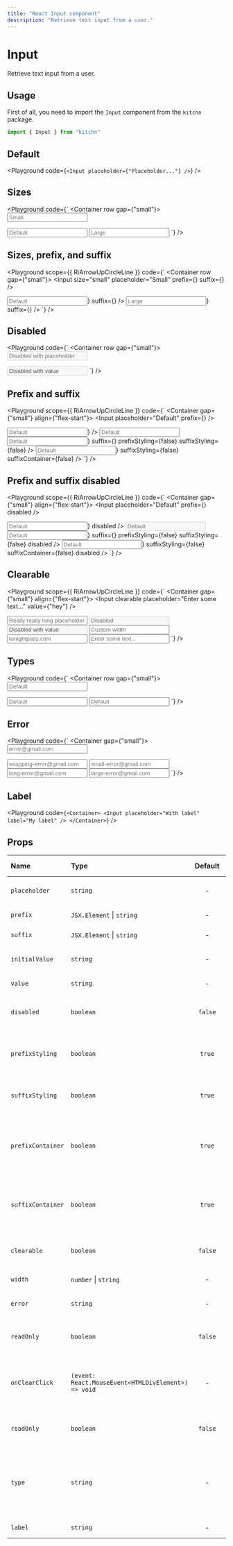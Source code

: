 ```yaml
---
title: "React Input component"
description: "Retrieve text input from a user."
---
```



# Input

Retrieve text input from a user.

## Usage

First of all, you need to import the `Input` component from the `kitchn` package.

```js
import { Input } from "kitchn"
```

## Default

<Playground
  code={`
  <Input placeholder={"Placeholder..."} />
`}
/>

## Sizes

<Playground
  code={`
<Container row gap={"small"}>
  <Container align="flex-start">
    <Input size="small" placeholder="Small" />
  </Container>

  <Container align="flex-start">
    <Input placeholder="Default" />
  </Container>

  <Container align="flex-start">
    <Input size="large" placeholder="Large" />
  </Container>
</Container>
`}
/>

## Sizes, prefix, and suffix

<Playground
scope={{ RiArrowUpCircleLine }}
  code={`
<Container row gap={"small"}>
  <Container align="flex-start">
    <Input
      size="small"
      placeholder="Small"
      prefix={<RiArrowUpCircleLine />}
      suffix={<RiArrowUpCircleLine />}
    />
  </Container>

  <Container align="flex-start">
    <Input
      placeholder="Default"
      prefix={<RiArrowUpCircleLine />}
      suffix={<RiArrowUpCircleLine />}
    />
  </Container>

  <Container align="flex-start">
    <Input
      size="large"
      placeholder="Large"
      prefix={<RiArrowUpCircleLine />}
      suffix={<RiArrowUpCircleLine />}
    />
  </Container>
</Container>
`}
/>

## Disabled

<Playground
  code={`
<Container row gap={"small"}>
  <Container>
    <Input placeholder="Disabled with placeholder" disabled />
  </Container>

  <Container>
    <Input value="Disabled with value" disabled />
  </Container>
</Container>
`}
/>

## Prefix and suffix

<Playground
scope={{ RiArrowUpCircleLine }}
  code={`
<Container gap={"small"} align={"flex-start"}>
  <Container>
    <Input placeholder="Default" prefix={<RiArrowUpCircleLine />} />
  </Container>

  <Container>
    <Input placeholder="Default" suffix={<RiArrowUpCircleLine />} />
  </Container>

  <Container>
    <Input placeholder="Default" prefix="https://" suffix=".com" />
  </Container>

  <Container>
    <Input
      placeholder="Default"
      prefix={<RiArrowUpCircleLine />}
      suffix={<RiArrowUpCircleLine />}
      prefixStyling={false}
      suffixStyling={false}
    />
  </Container>

  <Container>
    <Input
      placeholder="Default"
      prefix="kitchn/"
      suffix={<RiArrowUpCircleLine />}
      suffixStyling={false}
      suffixContainer={false}
    />
  </Container>
</Container>
`}
/>

## Prefix and suffix disabled

<Playground
scope={{ RiArrowUpCircleLine }}
  code={`
<Container gap={"small"} align={"flex-start"}>
  <Container>
    <Input placeholder="Default" prefix={<RiArrowUpCircleLine />} disabled />
  </Container>

  <Container>
    <Input placeholder="Default" suffix={<RiArrowUpCircleLine />} disabled />
  </Container>

  <Container>
    <Input placeholder="Default" prefix="https://" suffix=".com" disabled />
  </Container>

  <Container>
    <Input
      placeholder="Default"
      prefix={<RiArrowUpCircleLine />}
      suffix={<RiArrowUpCircleLine />}
      prefixStyling={false}
      suffixStyling={false}
      disabled
    />
  </Container>

  <Container>
    <Input
      placeholder="Default"
      prefix="kitchn/"
      suffix={<RiArrowUpCircleLine />}
      suffixStyling={false}
      suffixContainer={false}
      disabled
    />
  </Container>
</Container>
`}
/>

## Clearable

<Playground
scope={{ RiArrowUpCircleLine }}
  code={`
<Container gap={"small"} align={"flex-start"}>
  <Container>
    <Input clearable placeholder="Enter some text..." value={"hey"} />
  </Container>

  <Container>
    <Input
      clearable
      placeholder="Really really long placeholder text..."
    />
  </Container>

  <Container>
    <Input clearable disabled placeholder="Disabled" />
  </Container>

  <Container>
    <Input clearable disabled value="Disabled with value" />
  </Container>

  <Container>
    <Input clearable placeholder="Custom width" width={300} />
  </Container>

  <Container>
    <Input
      clearable
      prefix="https://"
      placeholder="tonightpass.com"
    />
  </Container>

  <Container>
    <Input
      clearable
      placeholder="Enter some text..."
      error="A valid email address is required."
    />
  </Container>
</Container>
`}
/>

## Types

<Playground
  code={`
<Container row gap={"small"}>
  <Container>
    <Input placeholder="Default" type="danger" />
  </Container>

  <Container>
    <Input placeholder="Default" type="warning" />
  </Container>

  <Container>
    <Input placeholder="Default" type="success" />
  </Container>
</Container>
`}
/>

## Error

<Playground
  code={`
<Container gap={"small"}>
  <Container>
    <Input
      placeholder="error@gmail.com"
      error="A valid email address is required."
    />
  </Container>

  <Container>
    <Input
      width={200}
      placeholder="wrapping-error@gmail.com"
      error="A valid email address is required so that we can verify your GitHub installation. In the event that you cannot provide a valid email address, please contact support."
    />
  </Container>

  <Container>
    <Input
      size="small"
      placeholder="small-error@gmail.com"
      error="A valid email address is required so that we can verify your GitHub installation. In the event that you cannot provide a valid email address, please contact support."
    />
  </Container>

  <Container>
    <Input
      placeholder="long-error@gmail.com"
      error="A valid email address is required so that we can verify your GitHub installation. In the event that you cannot provide a valid email address, please contact support."
    />
  </Container>

  <Container>
    <Input
      size="large"
      placeholder="large-error@gmail.com"
      error="A valid email address is required so that we can verify your GitHub installation. In the event that you cannot provide a valid email address, please contact support."
    />
  </Container>
</Container>
`}
/>

## Label

<Playground
  code={`
<Container>
  <Input placeholder="With label" label="My label" />
</Container>
`}
/>


## Props

| Name | Type | Default | Required | Description | Accepted values |
| :--- | :--- | :-----: | :------: | :---------- | :-------------- |
| `placeholder` | `string` | - | - | The placeholder of the input. | - |
| `prefix` | `JSX.Element` \| `string` | - | - | The prefix of the input. | - |
| `suffix` | `JSX.Element` \| `string` | - | - | The suffix of the input. | - |
| `initialValue` | `string` | - | - | The initial value of the input. | - |
| `value` | `string` | - | - | The value of the input. | - |
| `disabled` | `boolean` | `false` | - | The status of the input (disabled or not). | - |
| `prefixStyling` | `boolean` | `true` | - | The status of the prefix (styled or not). | - |
| `suffixStyling` | `boolean` | `true` | - | The status of the suffix (styled or not). | - |
| `prefixContainer` | `boolean` | `true` | - | The status of the prefix container (whether there is one or not). | - |
| `suffixContainer` | `boolean` | `true` | - | The status of the suffix container (whether there is one or not). | - |
| `clearable` | `boolean` | `false` | - | The type of the input (clearable or not). | - |
| `width` | `number` \| `string` | - | - | The width of the input. | - |
| `error` | `string` | - | - | The error message of the input. | - |
| `readOnly` | `boolean` | `false` | - | The type of the input (read-only or not). | - |
| `onClearClick` | `(event: React.MouseEvent<HTMLDivElement>) => void` | - | - | The click event handler of the input's clear button. | - |  
| `readOnly` | `boolean` | `false` | - | The type of the input (read-only or not). | - |
| `type` | `string` | - | - | The type of the input. | `primary`, `secondary`, `info`, `success`, `warning`, `danger`, `light`, `dark` |
| `label` | `string` | - | - | The label of the input. | - |